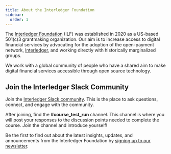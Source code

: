 ```yaml
---
title: About the Interledger Foundation
sidebar:
  order: 1
---
```



The [Interledger Foundation](https://interledger.org/) (ILF) was established in 2020 as a US-based 501(c)3 grantmaking organization. Our aim is to increase access to digital financial services by advocating for the adoption of the open-payment network, [Interledger](https://interledger.org/developers/rfcs/interledger-protocol/), and working directly with historically marginalized groups.

We work with a global community of people who have a shared aim to make digital financial services accessible through open source technology.

## Join the Interledger Slack Community

Join the [Interledger Slack community](https://app.slack.com/client/T0KKJC1N1/C0KKK8719?cdn_fallback=2). This is the place to ask questions, connect, and engage with the community.

After joining, find the **#course_test_run** channel. This channel is where you will post your responses to the discussion points needed to complete the course. Join the channel and introduce yourself!

Be the first to find out about the latest insights, updates, and announcements from the Interledger Foundation by [signing up to our newsletter]().

<CompletionTracker postId="building-towards-the-future" client:only="preact" />

